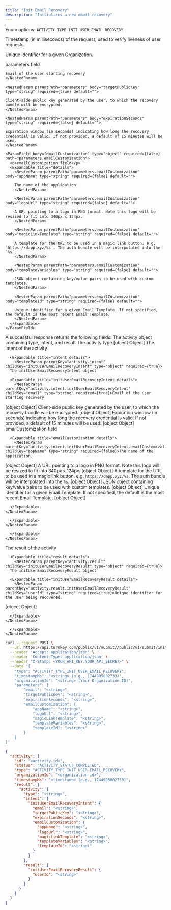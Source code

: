 ```yaml
---
title: "Init Email Recovery"
description: "Initializes a new email recovery"
---
```



<Authorizations />

<H3Bordered text="Body" />

<ParamField body="type" type="enum<string>" required={true}>

Enum options: `ACTIVITY_TYPE_INIT_USER_EMAIL_RECOVERY`
</ParamField>

<ParamField body="timestampMs" type="string" required={true}>

Timestamp (in milliseconds) of the request, used to verify liveness of user requests.
</ParamField>

<ParamField body="organizationId" type="string" required={true}>

Unique identifier for a given Organization.
</ParamField>

<ParamField body="parameters" type="object" required={true} path="parameters">
  <p>parameters field</p>
  <Expandable title="details">
    <NestedParam parentPath="parameters" body="email" type="string" required={true} default="">
    
    Email of the user starting recovery
    </NestedParam>
    
    <NestedParam parentPath="parameters" body="targetPublicKey" type="string" required={true} default="">
    
    Client-side public key generated by the user, to which the recovery bundle will be encrypted.
    </NestedParam>
    
    <NestedParam parentPath="parameters" body="expirationSeconds" type="string" required={false} default="">
    
    Expiration window (in seconds) indicating how long the recovery credential is valid. If not provided, a default of 15 minutes will be used.
    </NestedParam>
    
    <ParamField body="emailCustomization" type="object" required={false} path="parameters.emailCustomization">
      <p>emailCustomization field</p>
      <Expandable title="details">
        <NestedParam parentPath="parameters.emailCustomization" body="appName" type="string" required={false} default="">
        
        The name of the application.
        </NestedParam>
        
        <NestedParam parentPath="parameters.emailCustomization" body="logoUrl" type="string" required={false} default="">
        
        A URL pointing to a logo in PNG format. Note this logo will be resized to fit into 340px x 124px.
        </NestedParam>
        
        <NestedParam parentPath="parameters.emailCustomization" body="magicLinkTemplate" type="string" required={false} default="">
        
        A template for the URL to be used in a magic link button, e.g. `https://dapp.xyz/%s`. The auth bundle will be interpolated into the `%s`.
        </NestedParam>
        
        <NestedParam parentPath="parameters.emailCustomization" body="templateVariables" type="string" required={false} default="">
        
        JSON object containing key/value pairs to be used with custom templates.
        </NestedParam>
        
        <NestedParam parentPath="parameters.emailCustomization" body="templateId" type="string" required={false} default="">
        
        Unique identifier for a given Email Template. If not specified, the default is the most recent Email Template.
        </NestedParam>
      </Expandable>
    </ParamField>
  </Expandable>
</ParamField>

<H3Bordered text="Response" />
A successful response returns the following fields:

<ResponseField name="activity" type="object" required>
  The activity object containing type, intent, and result

  <Expandable title="activity details">
    <NestedParam parentKey="activity" childKey="type" type="string" required={true}>The activity type
[object Object]</NestedParam>
<NestedParam parentKey="activity" childKey="intent" type="object" required={true}>
      The intent of the activity

      <Expandable title="intent details">
        <NestedParam parentKey="activity.intent" childKey="initUserEmailRecoveryIntent" type="object" required={true}>
      The initUserEmailRecoveryIntent object

      <Expandable title="initUserEmailRecoveryIntent details">
        <NestedParam parentKey="activity.intent.initUserEmailRecoveryIntent" childKey="email" type="string" required={true}>Email of the user starting recovery
[object Object]</NestedParam>
<NestedParam parentKey="activity.intent.initUserEmailRecoveryIntent" childKey="targetPublicKey" type="string" required={true}>Client-side public key generated by the user, to which the recovery bundle will be encrypted.
[object Object]</NestedParam>
<NestedParam parentKey="activity.intent.initUserEmailRecoveryIntent" childKey="expirationSeconds" type="string" required={false}>Expiration window (in seconds) indicating how long the recovery credential is valid. If not provided, a default of 15 minutes will be used.
[object Object]</NestedParam>
<NestedParam parentKey="activity.intent.initUserEmailRecoveryIntent" childKey="emailCustomization" type="object" required={false}>
      emailCustomization field

      <Expandable title="emailCustomization details">
        <NestedParam parentKey="activity.intent.initUserEmailRecoveryIntent.emailCustomization" childKey="appName" type="string" required={false}>The name of the application.
[object Object]</NestedParam>
<NestedParam parentKey="activity.intent.initUserEmailRecoveryIntent.emailCustomization" childKey="logoUrl" type="string" required={false}>A URL pointing to a logo in PNG format. Note this logo will be resized to fit into 340px x 124px.
[object Object]</NestedParam>
<NestedParam parentKey="activity.intent.initUserEmailRecoveryIntent.emailCustomization" childKey="magicLinkTemplate" type="string" required={false}>A template for the URL to be used in a magic link button, e.g. `https://dapp.xyz/%s`. The auth bundle will be interpolated into the `%s`.
[object Object]</NestedParam>
<NestedParam parentKey="activity.intent.initUserEmailRecoveryIntent.emailCustomization" childKey="templateVariables" type="string" required={false}>JSON object containing key/value pairs to be used with custom templates.
[object Object]</NestedParam>
<NestedParam parentKey="activity.intent.initUserEmailRecoveryIntent.emailCustomization" childKey="templateId" type="string" required={false}>Unique identifier for a given Email Template. If not specified, the default is the most recent Email Template.
[object Object]</NestedParam>

      </Expandable>
    </NestedParam>

      </Expandable>
    </NestedParam>

      </Expandable>
    </NestedParam>
<NestedParam parentKey="activity" childKey="result" type="object" required={true}>
      The result of the activity

      <Expandable title="result details">
        <NestedParam parentKey="activity.result" childKey="initUserEmailRecoveryResult" type="object" required={true}>
      The initUserEmailRecoveryResult object

      <Expandable title="initUserEmailRecoveryResult details">
        <NestedParam parentKey="activity.result.initUserEmailRecoveryResult" childKey="userId" type="string" required={true}>Unique identifier for the user being recovered.
[object Object]</NestedParam>

      </Expandable>
    </NestedParam>

      </Expandable>
    </NestedParam>

  </Expandable>
</ResponseField>

<RequestExample>

```bash cURL
curl --request POST \
  --url https://api.turnkey.com/public/v1/submit//public/v1/submit/init_user_email_recovery \
  --header 'Accept: application/json' \
  --header 'Content-Type: application/json' \
  --header "X-Stamp: <YOUR_API_KEY.YOUR_API_SECRET>" \
  --data '{
    "type": "ACTIVITY_TYPE_INIT_USER_EMAIL_RECOVERY",
    "timestampMs": "<string> (e.g., 1744995802733)",
    "organizationId": "<string> (Your Organization ID)",
    "parameters": {
        "email": "<string>",
        "targetPublicKey": "<string>",
        "expirationSeconds": "<string>",
        "emailCustomization": {
            "appName": "<string>",
            "logoUrl": "<string>",
            "magicLinkTemplate": "<string>",
            "templateVariables": "<string>",
            "templateId": "<string>"
        }
    }
}'
```

</RequestExample>

<ResponseExample>

```json 200
{
  "activity": {
    "id": "<activity-id>",
    "status": "ACTIVITY_STATUS_COMPLETED",
    "type": "ACTIVITY_TYPE_INIT_USER_EMAIL_RECOVERY",
    "organizationId": "<organization-id>",
    "timestampMs": "<timestamp> (e.g., 1744995802733)",
    "result": {
      "activity": {
        "type": "<string>",
        "intent": {
          "initUserEmailRecoveryIntent": {
            "email": "<string>",
            "targetPublicKey": "<string>",
            "expirationSeconds": "<string>",
            "emailCustomization": {
              "appName": "<string>",
              "logoUrl": "<string>",
              "magicLinkTemplate": "<string>",
              "templateVariables": "<string>",
              "templateId": "<string>"
            }
          }
        },
        "result": {
          "initUserEmailRecoveryResult": {
            "userId": "<string>"
          }
        }
      }
    }
  }
}
```

</ResponseExample>
